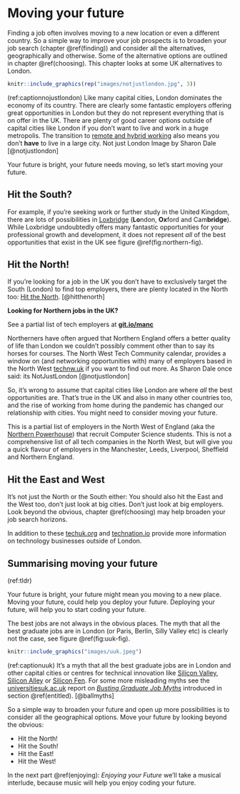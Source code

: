 # Moving your future {#moving}

Finding a job often involves moving to a new location or even a different country. So a simple way to improve your job prospects is to broaden your job search (chapter \@ref(finding)) and consider all the alternatives, geographically and otherwise. Some of the alternative options are outlined in chapter \@ref(choosing). This chapter looks at some UK alternatives to London.

```r
knitr::include_graphics(rep("images/notjustlondon.jpg", 3))
```

(ref:captionnojustlondon) Like many capital cities, London dominates the economy of its country. There are clearly some fantastic employers offering great opportunities in London but they do not represent everything that is on offer in the UK. There are plenty of good career options outside of capital cities like London if you don't want to live and work in a huge metropolis. The transition to [remote and hybrid working](https://en.wikipedia.org/wiki/Remote_work)  also means you don't **have** to live in a large city. Not just London Image by Sharon Dale [@notjustlondon]

Your future is bright, your future needs moving, so let's start moving your future.

## Hit the South? {#south}
For example, if you're seeking work or further study in the United Kingdom, there are lots of possibilities in [Loxbridge](https://en.wikipedia.org/wiki/Loxbridge) (**Lo**ndon, **Ox**ford and Cam**bridge**). While Loxbridge undoubtedly offers many fantastic opportunities for your professional growth and development, it does not represent *all* of the best opportunities that exist in the UK see figure \@ref(fig:northern-fig).

<!--LOxbridge is a fortified triangular castle bound London and its two most significant suburbs, Oxford and Cambridge.-->


## Hit the North! {#north}
If you're looking for a job in the UK you don't have to exclusively target the South (London) to find top employers, there are plenty located in the North too: [Hit the North](https://en.wikipedia.org/wiki/Hit_the_North). [@hitthenorth]


::: {.rmdcaution}
**Looking for Northern jobs in the UK?**

See a partial list of tech employers at **[git.io/manc](https://git.io/manc)**

<!--This list of is currently being migrated from [dullhunk/book](https://github.com/dullhunk/book) to [dullhunk/cdyf](https://github.com/dullhunk/cdyf) - in the meantime, see the list at git.io/manc)-->

:::

Northerners have often argued that Northern England offers a better quality of life than London we couldn't possibly comment other than to say its horses for courses. The North West Tech Community calendar, provides a window on (and networking opportunities with) many of employers based in the North West [technw.uk](https://technw.uk) if you want to find out more. As Sharon Dale once said: its NotJustLondon [@notjustlondon]

So, it's wrong to assume that capital cities like London are where *all* the best opportunities are. That's true in the UK and also in many other countries too, and the rise of working from home during the pandemic has changed our relationship with cities. You might need to consider moving your future.

This is a partial list of employers in the North West of England (aka the [Northern Powerhouse](https://en.wikipedia.org/wiki/Northern_Powerhouse)) that recruit Computer Science students. This is not a comprehensive list of all tech companies in the North West, but will give you a quick flavour of employers in the Manchester, Leeds, Liverpool, Sheffield and Northern England.

## Hit the East and West {#eastwest}
It's not just the North or the South either: You should also hit the East and the West too, don't just look at big cities. Don't just look at big employers. Look beyond the obvious, chapter \@ref(choosing) may help broaden your job search horizons.

In addition to these [techuk.org](https://www.techuk.org) and [technation.io](https://technation.io) provide more information on technology businesses outside of London.

## Summarising moving your future {#tldr16}
(ref:tldr)

Your future is bright, your future might mean you moving to a new place. Moving your future, could help you deploy your future. Deploying your future, will help you to start coding your future. 

The best jobs are not always in the obvious places. The myth that all the best graduate jobs are in London (or Paris, Berlin, Silly Valley etc) is clearly not the case, see figure \@ref(fig:uuk-fig).

```r
knitr::include_graphics("images/uuk.jpeg")
```
(ref:captionuuk) It's a myth that all the best graduate jobs are in London and other capital cities or centres for technical innovation like [Silicon Valley](https://en.wikipedia.org/wiki/Silicon_Valley), [Silicon Alley](https://en.wikipedia.org/wiki/Silicon_Alley) or [Silicon Fen](https://en.wikipedia.org/wiki/Silicon_Fen). For some more misleading myths see the [universitiesuk.ac.uk](https://www.universitiesuk.ac.uk/) report on *[Busting Graduate Job Myths](https://www.universitiesuk.ac.uk/what-we-do/policy-and-research/publications/busting-graduate-job-myths)* introduced in section \@ref(entitled). [@ballmyths]

So a simple way to broaden your future and open up more possibilities is to consider all the geographical options. Move your future by looking beyond the obvious:

* Hit the North!
* Hit the South!
* Hit the East!
* Hit the West!


In the next part \@ref(enjoying): *Enjoying your Future* we'll take a musical interlude, because music will help you enjoy coding your future.
